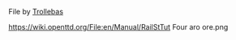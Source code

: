 File by [[en/Trollebas|Trollebas]] 

https://wiki.openttd.org/File:en/Manual/RailStTut Four aro ore.png